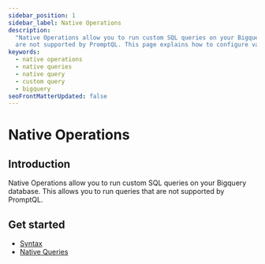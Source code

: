 ```yaml
---
sidebar_position: 1
sidebar_label: Native Operations
description:
  "Native Operations allow you to run custom SQL queries on your Bigquery database. This allows you to run queries that
  are not supported by PromptQL. This page explains how to configure various types of native queries in PromptQL."
keywords:
  - native operations
  - native queries
  - native query
  - custom query
  - bigquery
seoFrontMatterUpdated: false
---
```


# Native Operations

## Introduction

Native Operations allow you to run custom SQL queries on your Bigquery database. This allows you to run queries that are not supported by PromptQL.

## Get started

- [Syntax](/reference/connectors/bigquery/native-operations/syntax.mdx)
- [Native Queries](/reference/connectors/bigquery/native-operations/native-queries.mdx)
